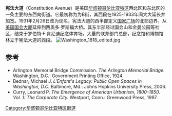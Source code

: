{{noteTA
|1=zh-cn:弗吉尼亚; zh-tw:維吉尼亞; zh-hk:維珍尼亞;
}}
{{Infobox street
| name                    =宪法大道
| native_name             =Constitution Avenue
| image                   =Constitution Avenue Sign.jpg
| former_names            =B街
| width                   ={{convert|80|ft|m}} (NW segment)<br>{{convert|60|ft|m}} (NE segment)
| location                =美国[[华盛顿哥伦比亚特区|华盛顿哥伦比亚特区]]
| direction_a             =西
| terminus_a              ={{jct|state=DC|US|50|name1=西奥多·罗斯福大桥}}
| direction_b             =东
| terminus_b              =21街
| junction                =[[弗吉尼亚大道|弗吉尼亚大道]]<br>{{jct|state=DC|US|1|name1=14街}}<br>{{jct|state=DC|US|1|US|50|name2=6街/ 9街}}<br>{{jct|state=DC|US-Alt|1|name1=[[宾夕法尼亚大道|宾夕法尼亚大道]]}}<br>{{jct|state=DC|US-Alt|1|name1=马里兰大道}}<br>[[马萨诸塞大道|马萨诸塞大道]]
| commissioning_date      =1791年
| completion_date         =1933年
}}
'''宪法大道'''（Constitution Avenue）是美国[[华盛顿哥伦比亚特区|华盛顿哥伦比亚特区]]西北区和东北区的一条主要的东西向街道。它最初称为为B街，其西段在1925-1933年间大大延长并加宽。1931年2月26日改为现名，宪法大道的西半部定义[[国家广场|国家广场]]的北部边界，从[[美国国会大厦|美国国会大厦]]延伸到西奥多·罗斯福大桥。其东半部经过国会山和金曼公园等社区，结束于罗伯特·F·肯尼迪纪念体育场。大量的联邦部门总部，纪念馆和博物馆林立于宪法大道的西段。
[[File:Washington_1818_edited.jpg|thumb]]

==参考==
{{Reflist|2}}
*Arlington Memorial Bridge Commission. ''The Arlington Memorial Bridge.'' Washington, D.C.: Government Printing Office, 1924.
*Bednar, Michael J. ''L'Enfant's Legacy: Public Open Spaces in Washington, D.C.'' Baltimore, Md.: Johns Hopkins University Press, 2006.
*Curry, Leonard P. ''The Emergence of American Urbanism, 1800-1850. Vol. 1: The Corporate City.'' Westport, Conn.: Greenwood Press, 1997.

{{Coord|38.892072|-77.009237|display=title}}

{{华盛顿哥伦比亚特区街道}}
[[Category:华盛顿哥伦比亚特区街道|Category:华盛顿哥伦比亚特区街道]]